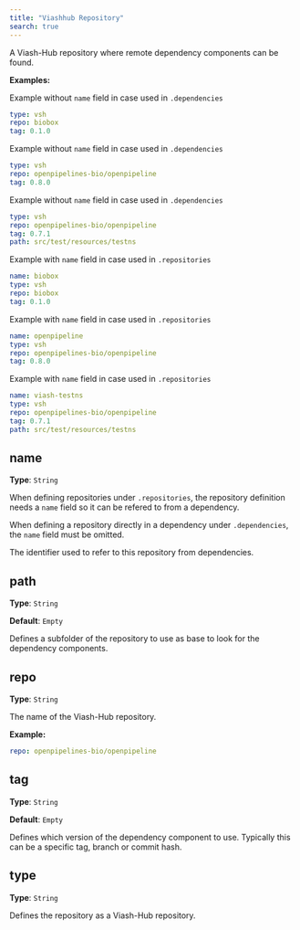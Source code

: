 ```yaml
---
title: "Viashhub Repository"
search: true
---
```


A Viash-Hub repository where remote dependency components can be found.

**Examples:**

Example without `name` field in case used in `.dependencies`

```yaml
type: vsh
repo: biobox
tag: 0.1.0

```

Example without `name` field in case used in `.dependencies`

```yaml
type: vsh
repo: openpipelines-bio/openpipeline
tag: 0.8.0

```

Example without `name` field in case used in `.dependencies`

```yaml
type: vsh
repo: openpipelines-bio/openpipeline
tag: 0.7.1
path: src/test/resources/testns

```

Example with `name` field in case used in `.repositories`

```yaml
name: biobox
type: vsh
repo: biobox
tag: 0.1.0

```

Example with `name` field in case used in `.repositories`

```yaml
name: openpipeline
type: vsh
repo: openpipelines-bio/openpipeline
tag: 0.8.0

```

Example with `name` field in case used in `.repositories`

```yaml
name: viash-testns
type: vsh
repo: openpipelines-bio/openpipeline
tag: 0.7.1
path: src/test/resources/testns

```

## name

**Type**: `String`

:::{.callout-warning}
When defining repositories under `.repositories`, the repository definition needs a `name` field so it can be refered to from a dependency.

When defining a repository directly in a dependency under `.dependencies`, the `name` field must be omitted.
:::

The identifier used to refer to this repository from dependencies.

## path

**Type**: `String`

**Default**: `Empty`

Defines a subfolder of the repository to use as base to look for the dependency components.

## repo

**Type**: `String`

The name of the Viash-Hub repository.

**Example:**

```yaml
repo: openpipelines-bio/openpipeline
```

## tag

**Type**: `String`

**Default**: `Empty`

Defines which version of the dependency component to use. Typically this can be a specific tag, branch or commit hash.

## type

**Type**: `String`

Defines the repository as a Viash-Hub repository.
